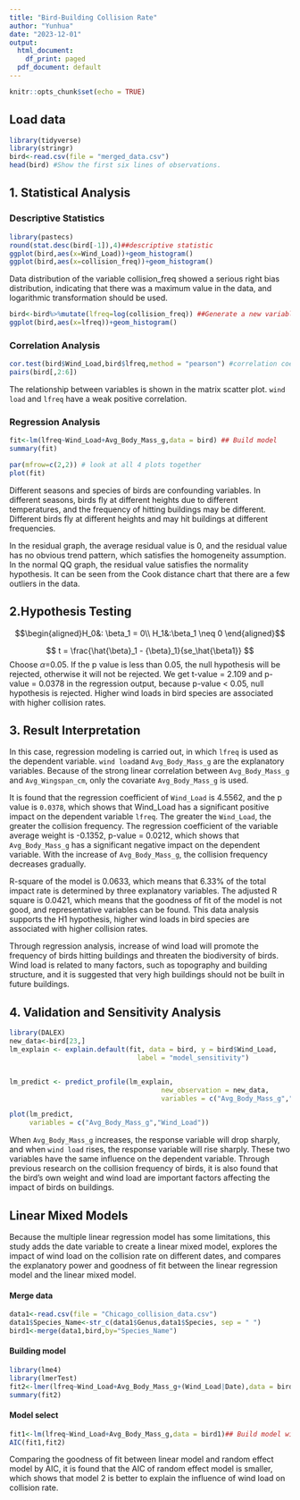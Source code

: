 ```yaml
---
title: "Bird-Building Collision Rate"
author: "Yunhua"
date: "2023-12-01"
output:
  html_document:
    df_print: paged
  pdf_document: default
---
```


```r
knitr::opts_chunk$set(echo = TRUE)
```

## Load data
```r
library(tidyverse)
library(stringr) 
bird<-read.csv(file = "merged_data.csv")
head(bird) #Show the first six lines of observations.
```

## 1.	Statistical Analysis

### Descriptive Statistics
```r
library(pastecs)
round(stat.desc(bird[-1]),4)##descriptive statistic
ggplot(bird,aes(x=Wind_Load))+geom_histogram()
ggplot(bird,aes(x=collision_freq))+geom_histogram()
```

Data distribution of the variable collision_freq showed a serious right bias distribution, indicating that there was a maximum value in the data, and logarithmic transformation should be used.

```r
bird<-bird%>%mutate(lfreq=log(collision_freq)) ##Generate a new variable to logarithmize collision_freq.
ggplot(bird,aes(x=lfreq))+geom_histogram()
```


###	Correlation Analysis

```r
cor.test(bird$Wind_Load,bird$lfreq,method = "pearson") #correlation coefficient
pairs(bird[,2:6])
```
The relationship between variables is shown in the matrix scatter plot. `wind load` and `lfreq` have a weak positive correlation.


### Regression Analysis

```r
fit<-lm(lfreq~Wind_Load+Avg_Body_Mass_g,data = bird) ## Build model
summary(fit)
```

```r
par(mfrow=c(2,2)) # look at all 4 plots together
plot(fit)
```

Different seasons and species of birds are confounding variables. In different seasons, birds fly at different heights due to different temperatures, and the frequency of hitting buildings may be different. Different birds fly at different heights and may hit buildings at different frequencies.

In the residual graph, the average residual value is 0, and the residual value has no obvious trend pattern, which satisfies the homogeneity assumption. In the normal QQ graph, the residual value satisfies the normality hypothesis. It can be seen from the Cook distance chart that there are a few outliers in the data.



##	2.Hypothesis Testing

$$\begin{aligned}H_0&: \beta_1 = 0\\ H_1&:\beta_1 \neq 0  \end{aligned}$$

$$
t = \frac{\hat{\beta}_1 - {\beta}_1}{se_\hat{\beta1}}
$$
Choose $\alpha$=0.05. If the p value is less than 0.05, the null hypothesis will be rejected, otherwise it will not be rejected.
We get t-value = 2.109 and p-value = 0.0378 in the regression output, because p-value < 0.05, null hypothesis is rejected. Higher wind loads in bird species are associated with higher collision rates.


## 3.	Result Interpretation
In this case, regression modeling is carried out, in which `lfreq` is used as the dependent variable. `wind load `and `Avg_Body_Mass_g` are the explanatory variables. Because of the strong linear correlation between `Avg_Body_Mass_g` and `Avg_Wingspan_cm`, only the covariate `Avg_Body_Mass_g` is used.

It is found that the regression coefficient of `Wind_Load` is 4.5562, and the p value is `0.0378`, which shows that Wind_Load has 
a significant positive impact on the dependent variable `lfreq`. The greater the `Wind_Load`, the greater the collision frequency. The regression coefficient of the variable average weight is -0.1352, p-value = 0.0212, which shows that `Avg_Body_Mass_g` has a significant negative impact on the dependent variable. With the increase of `Avg_Body_Mass_g`, the collision frequency decreases gradually.

R-square of the model is 0.0633, which means that 6.33% of the total impact rate is determined by three explanatory variables. The adjusted R square is 0.0421, which means that the goodness of fit of the model is not good, and representative variables can be found. This data analysis supports the H1 hypothesis, higher wind loads in bird species are associated with higher collision rates.

Through regression analysis, increase of wind load will promote the frequency of birds hitting buildings and threaten the biodiversity of birds. Wind load is related to many factors, such as topography and building structure, and it is suggested that very high buildings should not be built in future buildings.

## 4.	Validation and Sensitivity Analysis

```r
library(DALEX)
new_data<-bird[23,]
lm_explain <- explain.default(fit, data = bird, y = bird$Wind_Load,
                                label = "model_sensitivity")


lm_predict <- predict_profile(lm_explain,
                                      new_observation = new_data,
                                      variables = c("Avg_Body_Mass_g","Wind_Load"))

plot(lm_predict,
     variables = c("Avg_Body_Mass_g","Wind_Load"))
```

When `Avg_Body_Mass_g` increases, the response variable will drop sharply, and when `wind load` rises, the response variable will rise sharply. These two variables have the same influence on the dependent variable.
Through previous research on the collision frequency of birds, it is also found that the bird's own weight and wind load are important factors affecting the impact of birds on buildings.


## Linear Mixed Models

Because the multiple linear regression model has some limitations, this study adds the date variable to create a linear mixed model, explores the impact of wind load on the collision rate on different dates, and compares the explanatory power and goodness of fit between the linear regression model and the linear mixed model.

#### Merge data
```r
data1<-read.csv(file = "Chicago_collision_data.csv")
data1$Species_Name<-str_c(data1$Genus,data1$Species, sep = " ")
bird1<-merge(data1,bird,by="Species_Name")
```

#### Building model 
```r
library(lme4)
library(lmerTest)
fit2<-lmer(lfreq~Wind_Load+Avg_Body_Mass_g+(Wind_Load|Date),data = bird1)
summary(fit2)
```

#### Model select
```r
fit1<-lm(lfreq~Wind_Load+Avg_Body_Mass_g,data = bird1)## Build model with merge data
AIC(fit1,fit2)
```
Comparing the goodness of fit between linear model and random effect model by AIC, it is found that the AIC of random effect model is smaller, which shows that model 2 is better to explain the influence of wind load on collision rate.

